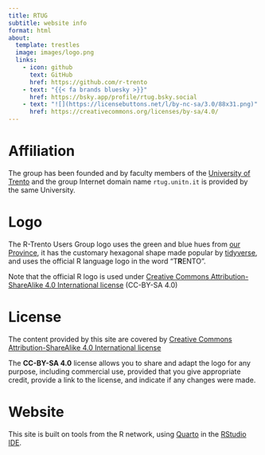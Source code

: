 ```yaml
---
title: RTUG 
subtitle: website info
format: html
about:
  template: trestles
  image: images/logo.png
  links:
    - icon: github
      text: GitHub
      href: https://github.com/r-trento
    - text: "{{< fa brands bluesky >}}"
      href: https://bsky.app/profile/rtug.bsky.social
    - text: "![](https://licensebuttons.net/l/by-nc-sa/3.0/88x31.png)"
      href: https://creativecommons.org/licenses/by-sa/4.0/
---
```


# Affiliation

The group has been founded and by faculty members of the [University of Trento](https://unitn.it){target="_blank"} and the group Internet domain name `rtug.unitn.it` is provided by the same University.


# Logo
The R-Trento Users Group logo uses the green and blue hues from [our Province](https://www.visittrentino.info/it), it has the customary hexagonal shape made popular by [tidyverse](https://tidiverse.org), and uses the official R language logo in the word "T**R**ENTO".

Note that the official R logo is used under [Creative Commons Attribution-ShareAlike 4.0 International license](https://creativecommons.org/licenses/by-sa/4.0/) (CC-BY-SA 4.0)


# License

The content provided by this site are covered by [Creative Commons Attribution-ShareAlike 4.0 International license](https://creativecommons.org/licenses/by-sa/4.0/)

The **CC-BY-SA 4.0** license allows you to share and adapt the logo for any purpose, including commercial use, provided that you give appropriate credit, provide a link to the license, and indicate if any changes were made.

# Website

This site is built on tools from the R network, using [Quarto](https://quarto.org){target="_blank"} in the [RStudio IDE](https://posit.co/products/open-source/rstudio/){target="_blank"}.